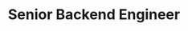---
name: "Alex Benik"
bio: "Trusted advisor and longtime investor at Battery, now Encoded.vc."
title: "Senior Backend Engineer"
avatar: "../../assets/images/authors/alex.png"
isTeam: true
team: "team"
position: "Engineering"
order: 3
social:
  github: "https://github.com/alexbenik"
  linkedin: "https://www.linkedin.com/in/alexbenik/"
--- 